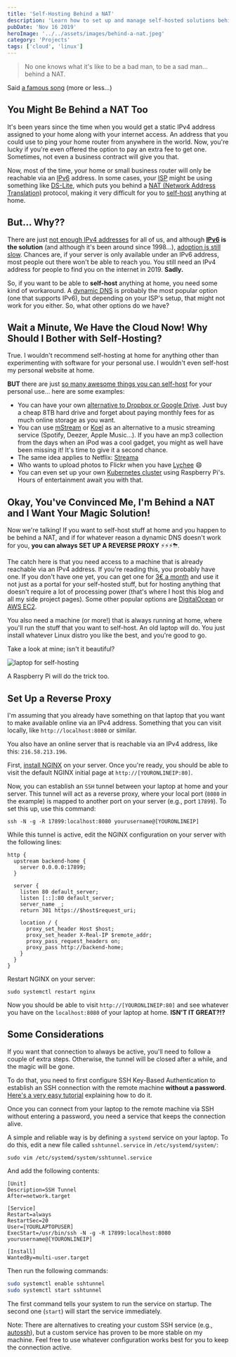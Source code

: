 ```yaml
---
title: 'Self-Hosting Behind a NAT'
description: 'Learn how to set up and manage self-hosted solutions behind a NAT, with tips for cloud and Linux users'
pubDate: 'Nov 16 2019'
heroImage: '../../assets/images/behind-a-nat.jpeg'
category: 'Projects'
tags: ['cloud', 'linux']
---
```



> No one knows what it's like to be a bad man, to be a sad man... behind a NAT.

Said [a famous song](https://www.youtube.com/watch?v=dMrImMedYRo) (more or less...)

## You Might Be Behind a NAT Too

It's been years since the time when you would get a static IPv4 address assigned to your home along with your internet access. An address that you could use to ping your home router from anywhere in the world. Now, you're lucky if you're even offered the option to pay an extra fee to get one. Sometimes, not even a business contract will give you that.

Now, most of the time, your home or small business router will only be reachable via an [IPv6](https://en.wikipedia.org/wiki/IPv6) address. In some cases, your [ISP](https://en.wikipedia.org/wiki/Internet_service_provider) might be using something like [DS-Lite](https://www.citrix.com/blogs/2012/03/22/ds-lite-%E2%80%93-ipv4-over-ipv6-and-nat/), which puts you behind a [NAT (Network Address Translation)](https://en.wikipedia.org/wiki/Network_address_translation) protocol, making it very difficult for you to [self-host](<https://en.wikipedia.org/wiki/Self-hosting_(web_services)>) anything at home.

## But... Why??

There are just [not enough IPv4 addresses](https://en.wikipedia.org/wiki/IPv4_address_exhaustion) for all of us, and although **[IPv6](https://en.wikipedia.org/wiki/IPv6) is the solution** (and although it's been around since 1998...), [adoption is still slow](https://www.google.com/intl/en/ipv6/statistics.html#tab=ipv6-adoption). Chances are, if your server is only available under an IPv6 address, most people out there won't be able to reach you. You still need an IPv4 address for people to find you on the internet in 2019. **Sadly.**

So, if you want to be able to **self-host** anything at home, you need some kind of workaround. A [dynamic DNS](https://en.wikipedia.org/wiki/Dynamic_DNS) is probably the most popular option (one that supports IPv6), but depending on your ISP's setup, that might not work for you either. So, what other options do we have?

## Wait a Minute, We Have the Cloud Now! Why Should I Bother with Self-Hosting?

True. I wouldn't recommend self-hosting at home for anything other than experimenting with software for your personal use. I wouldn't even self-host my personal website at home.

**BUT** there are just [so many awesome things you can self-host](https://github.com/awesome-selfhosted/awesome-selfhosted/blob/master/README.md) for your personal use... here are some examples:

- You can have your own [alternative to Dropbox or Google Drive](https://filebrowser.xyz/). Just buy a cheap 8TB hard drive and forget about paying monthly fees for as much online storage as you want.
- You can use [mStream](https://www.mstream.io/) or [Koel](https://koel.phanan.net/) as an alternative to a music streaming service (Spotify, Deezer, Apple Music...). If you have an mp3 collection from the days when an iPod was a cool gadget, you might as well have been missing it! It's time to give it a second chance.
- The same idea applies to Netflix: [Streama](https://github.com/streamaserver/streama)
- Who wants to upload photos to Flickr when you have [Lychee](https://lycheeorg.github.io/) 😄
- You can even set up your own [Kubernetes cluster](https://medium.com/nycdev/k8s-on-pi-9cc14843d43) using Raspberry Pi's. Hours of entertainment await you with that.

## Okay, You've Convinced Me, I'm Behind a NAT and I Want Your Magic Solution!

Now we're talking! If you want to self-host stuff at home and you happen to be behind a NAT, and if for whatever reason a dynamic DNS doesn't work for you, **you can always SET UP A REVERSE PROXY** ⚡️⚡️⚡️⛈.

The catch here is that you need access to a machine that is already reachable via an IPv4 address. If you're reading this, you probably have one. If you don't have one yet, you can get one for [3€ a month](https://www.vpsag.com/) and use it not just as a portal for your self-hosted stuff, but for hosting anything that doesn't require a lot of processing power (that's where I host this blog and all my side project pages). Some other popular options are [DigitalOcean](https://www.digitalocean.com/) or [AWS EC2](https://aws.amazon.com/ec2/).

You also need a machine (or more!) that is always running at home, where you'll run the stuff that you want to self-host. An old laptop will do. You just install whatever Linux distro you like the best, and you're good to go.

Take a look at mine; isn't it beautiful?

<Image src={laptop} alt='laptop for self-hosting' />

A Raspberry Pi will do the trick too.

## Set Up a Reverse Proxy

I'm assuming that you already have something on that laptop that you want to make available online via an IPv4 address. Something that you can visit locally, like `http://localhost:8080` or similar.

You also have an online server that is reachable via an IPv4 address, like this: `216.58.213.196`.

First, [install NGINX](https://www.digitalocean.com/community/tutorials/how-to-install-nginx-on-ubuntu-18-04) on your server. Once you're ready, you should be able to visit the default NGINX initial page at `http://[YOURONLINEIP:80]`.

Now, you can establish an `SSH` tunnel between your laptop at home and your server. This tunnel will act as a reverse proxy, where your local port (`8080` in the example) is mapped to another port on your server (e.g., port `17899`). To set this up, use this command:

`ssh -N -g -R 17899:localhost:8080 yourusername@[YOURONLINEIP]`

While this tunnel is active, edit the NGINX configuration on your server with the following lines:

```nginx
http {
  upstream backend-home {
    server 0.0.0.0:17899;
  }

  server {
    listen 80 default_server;
    listen [::]:80 default_server;
    server_name _;
    return 301 https://$host$request_uri;

    location / {
      proxy_set_header Host $host;
      proxy_set_header X-Real-IP $remote_addr;
      proxy_pass_request_headers on;
      proxy_pass http://backend-home;
    }
  }
}
```

Restart NGINX on your server:

`sudo systemctl restart nginx`

Now you should be able to visit `http://[YOURONLINEIP:80]` and see whatever you have on the `localhost:8080` of your laptop at home. **ISN'T IT GREAT?!?**

## Some Considerations

If you want that connection to always be active, you'll need to follow a couple of extra steps. Otherwise, the tunnel will be closed after a while, and the magic will be gone.

To do that, you need to first configure SSH Key-Based Authentication to establish an SSH connection with the remote machine **without a password**. [Here's a very easy tutorial](https://www.digitalocean.com/community/tutorials/how-to-configure-ssh-key-based-authentication-on-a-linux-server) explaining how to do it.

Once you can connect from your laptop to the remote machine via SSH without entering a password, you need a service that keeps the connection alive.

A simple and reliable way is by defining a `systemd` service on your laptop. To do this, edit a new file called `sshtunnel.service` in `/etc/systemd/system/`:

`sudo vim /etc/systemd/system/sshtunnel.service`

And add the following contents:

```systemd
[Unit]
Description=SSH Tunnel
After=network.target

[Service]
Restart=always
RestartSec=20
User=[YOURLAPTOPUSER]
ExecStart=/usr/bin/ssh -N -g -R 17899:localhost:8080 yourusername@[YOURONLINEIP]

[Install]
WantedBy=multi-user.target
```

Then run the following commands:

```sh
sudo systemctl enable sshtunnel
sudo systemctl start sshtunnel
```

The first command tells your system to run the service on startup. The second one (`start`) will start the service immediately.

Note: There are alternatives to creating your custom SSH service (e.g., [autossh](https://linux.die.net/man/1/autossh)), but a custom service has proven to be more stable on my machine. Feel free to use whatever configuration works best for you to keep the connection active.
